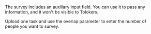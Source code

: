 <Cut title="How do I create a survey with a single question based on the survey preset?">

The survey includes an auxiliary input field. You can use it to pass any information, and it won't be visible to Tolokers.

Upload one task and use the overlap parameter to enter the number of people you want to survey.

</Cut>